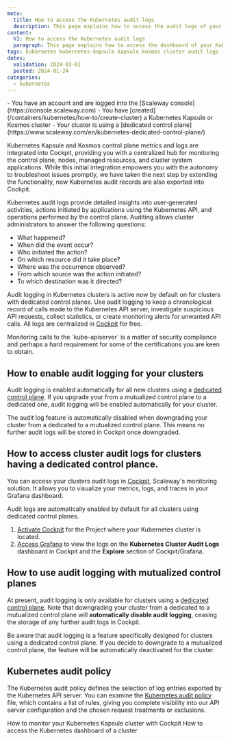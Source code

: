 ```yaml
---
meta:
  title: How to access the Kubernetes audit logs
  description: This page explains how to access the audit logs of your Kubernetes cluster
content:
  h1: How to access the Kubernetes audit logs
  paragraph: This page explains how to access the dashboard of your Kubernetes cluster
tags: kubernetes kubernetes-kapsule kapsule kosmos cluster audit logs
dates:
  validation: 2024-03-01
  posted: 2024-01-24
categories:
  - kubernetes
---
```


<Macro id="iam-requirements" />

<Message type="requirement">
  - You have an account and are logged into the [Scaleway console](https://console.scaleway.com) 
  - You have [created](/containers/kubernetes/how-to/create-cluster) a Kubernetes Kapsule or Kosmos cluster
  - Your cluster is using a [dedicated control plane](https://www.scaleway.com/en/kubernetes-dedicated-control-plane/)
</Message>

Kubernetes Kapsule and Kosmos control plane metrics and logs are integrated into Cockpit, providing you with a centralized hub for monitoring the control plane, nodes, managed resources, and cluster system applications.
While this initial integration empowers you with the autonomy to troubleshoot issues promptly, we have taken the next step by extending the functionality, now Kubernetes audit records are also exported into Cockpit.

Kubernetes audit logs provide detailed insights into user-generated activities, actions initiated by applications using the Kubernetes API, and operations performed by the control plane.
Auditing allows cluster administrators to answer the following questions:

- What happened?
- When did the event occur?
- Who initiated the action?
- On which resource did it take place?
- Where was the occurrence observed?
- From which source was the action initiated?
- To which destination was it directed?

Audit logging in Kubernetes clusters is active now by default on for clusters with dedicated control planes. Use audit logging to keep a chronological record of calls made to the Kubernetes API server, investigate suspicious API requests, collect statistics, or create monitoring alerts for unwanted API calls. 
All logs are centralized in [Cockpit](/observability/cockpit/quickstart/) for free.

<Message type="tip">
    Monitoring calls to the `kube-apiserver` is a matter of security compliance and perhaps a hard requirement for some of the certifications you are keen to obtain.
</Message>

## How to enable audit logging for your clusters

Audit logging is enabled automatically for all new clusters using a [dedicated control plane](https://www.scaleway.com/en/kubernetes-dedicated-control-plane/).
If you upgrade your from a mutualized control plane to a dedicated one, audit logging will be enabled automatically for your cluster.

<Message type="important">
  The audit log feature is automatically disabled when downgrading your cluster from a dedicated to a mutualized control plane. This means no further audit logs will be stored in Cockpit once downgraded.
</Message>

## How to access cluster audit logs for clusters having a dedicated control plance.

You can access your clusters audit logs in [Cockpit](/observability/cockpit/), Scaleway's monitoring solution. It allows you to visualize your metrics, logs, and traces in your Grafana dashboard.

<Message type="tip">
    Audit logs are automatically enabled by default for all clusters using dedicated control planes.
</Message>

1. [Activate Cockpit](/observability/cockpit/how-to/activate-cockpit/) for the Project where your Kubernetes cluster is located.
3. [Access Grafana](/observability/cockpit/how-to/access-grafana-and-managed-dashboards/) to view the logs on the **Kubernetes Cluster Audit Logs** dashboard in Cockpit and the **Explore** section of Cockpit/Grafana.

## How to use audit logging with mutualized control planes

At present, audit logging is only available for clusters using a [dedicated control plane](https://www.scaleway.com/en/kubernetes-dedicated-control-plane/). 
Note that downgrading your cluster from a dedicated to a mutualized control plane will **automatically disable audit logging**, ceasing the storage of any further audit logs in Cockpit.

<Message type="important">
  Be aware that audit logging is a feature specifically designed for clusters using a dedicated control plane. If you decide to downgrade to a mutualized control plane, the feature will be automatically deactivated for the cluster.
</Message>

## Kubernetes audit policy

The Kubernetes audit policy defines the selection of log entries exported by the Kubernetes API server.
You can examine the [Kubernetes audit policy](https://github.com/scaleway/kubernetes-gists/blob/main/audit/policy.yaml) file, which contains a list of rules, giving you complete visibility into our API server configuration and the chosen request treatments or exclusions.


<Navigation title="See also">
  <PreviousButton to="/containers/kubernetes/how-to/monitor-clustery/">How to monitor your Kubernetes Kapsule cluster with Cockpit</PreviousButton>
  <NextButton to="/containers/kubernetes/how-to/access-kubernetes-dashboard/">How to access the Kubernetes dashboard of a cluster</NextButton>
</Navigation>
